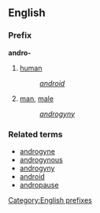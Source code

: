 ==English==
===Prefix===
'''andro-'''

#[[human]]
#:''[[android]]''
#[[man]], [[male]]
#:''[[androgyny]]''

===Related terms===
*[[androgyne]]
*[[androgynous]]
*[[androgyny]]
*[[android]]
*[[andropause]]

[[Category:English prefixes]]